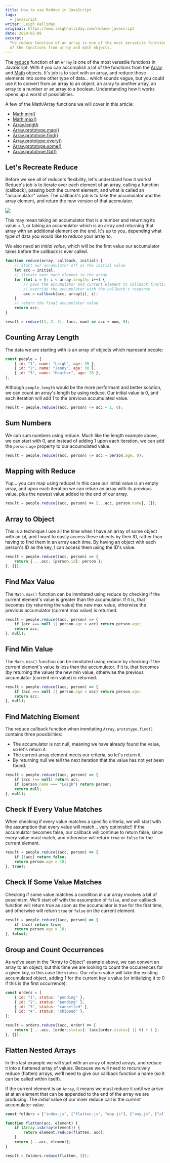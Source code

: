 ```yaml
---
title: How to use Reduce in JavaScript
tags:
  - javascript
writer: Leigh Halliday
original: https://www.leighhalliday.com/reduce-javascript
date: 2020-05-09
excerpt:
  The reduce function of an array is one of the most versatile functions in JavaScript. With it you can accomplish a lot
  of the functions from array and math objects.
---
```


The [reduce](https://developer.mozilla.org/en-US/docs/Web/JavaScript/Reference/Global_Objects/Array/reduce) function of
an `Array` is one of the most versatile functions in JavaScript. With it you can accomplish a lot of the functions from
the [Array](https://developer.mozilla.org/en-US/docs/Web/JavaScript/Reference/Global_Objects/Array) and
[Math](https://developer.mozilla.org/en-US/docs/Web/JavaScript/Reference/Global_Objects/Math) objects. It's job is to
start with an array, and reduce those elements into some other type of data... which sounds vague, but you could use it
to convert from an array to an object, an array to another array, an array to a number or an array to a boolean.
Understanding how it works opens up a world of possibilities.

<YouTube id="NiLUGy1Mh4U" />

A few of the Math/Array functions we will cover in this article:

- [Math.min()](https://developer.mozilla.org/en-US/docs/Web/JavaScript/Reference/Global_Objects/Math/min)
- [Math.max()](https://developer.mozilla.org/en-US/docs/Web/JavaScript/Reference/Global_Objects/Math/max)
- [Array.length](https://developer.mozilla.org/en-US/docs/Web/JavaScript/Reference/Global_Objects/Array/length)
- [Array.prototype.map()](https://developer.mozilla.org/en-US/docs/Web/JavaScript/Reference/Global_Objects/Array/map)
- [Array.prototype.find()](https://developer.mozilla.org/en-US/docs/Web/JavaScript/Reference/Global_Objects/Array/find)
- [Array.prototype.every()](https://developer.mozilla.org/en-US/docs/Web/JavaScript/Reference/Global_Objects/Array/every)
- [Array.prototype.some()](https://developer.mozilla.org/en-US/docs/Web/JavaScript/Reference/Global_Objects/Array/some)
- [Array.prototype.flat()](https://developer.mozilla.org/en-US/docs/Web/JavaScript/Reference/Global_Objects/Array/flat)

## Let's Recreate Reduce

Before we see all of reduce's flexibility, let's understand how it works! Reduce's job is to iterate over each element
of an array, calling a function (callback), passing both the current element, and what is called an "accumulator" value.
The callback's job is to take the accumulator and the array element, and return the new version of that accmulator.

<Image src="/images/reduce.jpg" width={1703} height={980} />

This may mean taking an accumulator that is a number and returning its value + 1, or taking an accumulator which is an
array and returning that array with an additional element on the end. It's up to you, depending what type of data you
would like to _reduce_ your array to.

We also need an _initial value_, which will be the first value our accumulator takes before the callback is ever called.

<Copy />

```js
function reduce(array, callback, initial) {
	// start our accumulator off as the initial value
	let acc = initial;
	// iterate over each element in the array
	for (let i = 0; i < array.length; i++) {
		// pass the accumulator and current element to callback function
		// override the accumulator with the callback's response
		acc = callback(acc, array[i], i);
	}
	// return the final accumulator value
	return acc;
}

result = reduce([1, 2, 3], (acc, num) => acc + num, 0);
```

## Counting Array Length

The data we are starting with is an array of objects which represent people:

<Copy />

```js
const people = [
	{ id: "1", name: "Leigh", age: 35 },
	{ id: "2", name: "Jenny", age: 30 },
	{ id: "3", name: "Heather", age: 28 },
];
```

Although `people.length` would be the more performant and better solution, we can count an array's length by using
reduce. Our initial value is 0, and each iteration will add 1 to the previous accumulated value.

<Copy />

```js
result = people.reduce((acc, person) => acc + 1, 0);
```

## Sum Numbers

We can sum numbers using reduce. Much like the length example above, we can start with 0, and instead of adding 1 upon
each iteration, we can add the `person.age` property to our accumulated value.

<Copy />

```js
result = people.reduce((acc, person) => acc + person.age, 0);
```

## Mapping with Reduce

Yup... you can map using reduce! In this case our initial value is an empty array, and upon each iteration we can return
an array with its previous value, plus the newest value added to the end of our array.

<Copy />

```js
result = people.reduce((acc, person) => [...acc, person.name], []);
```

## Array to Object

This is a technique I use all the time when I have an array of some object with an `id`, and I want to easily access
these objects by their ID, rather than having to find them in an array each time. By having an object with each person's
ID as the key, I can access them using the ID's value.

<Copy />

```js
result = people.reduce((acc, person) => {
	return { ...acc, [person.id]: person };
}, {});
```

## Find Max Value

The `Math.max()` function can be immitated using reduce by checking if the current element's value is greater than the
accumulator. If it is, that becomes (by returning the value) the new max value, otherwise the previous accumulator
(current max value) is returned.

<Copy />

```js
result = people.reduce((acc, person) => {
	if (acc === null || person.age > acc) return person.age;
	return acc;
}, null);
```

## Find Min Value

The `Math.min()` function can be immitated using reduce by checking if the current element's value is less than the
accumulator. If it is, that becomes (by returning the value) the new min value, otherwise the previous accumulator
(current min value) is returned.

<Copy />

```js
result = people.reduce((acc, person) => {
	if (acc === null || person.age < acc) return person.age;
	return acc;
}, null);
```

## Find Matching Element

The reduce callback function when immitating `Array.prototype.find()` contains three possibilities:

- The accumulator is not null, meaning we have already found the value, so let's return it.
- The current array element meets our criteria, so let's return it.
- By returning null we tell the next iteration that the value has not yet been found.

<Copy />

```js
result = people.reduce((acc, person) => {
	if (acc !== null) return acc;
	if (person.name === "Leigh") return person;
	return null;
}, null);
```

## Check If Every Value Matches

When checking if every value matches a specific criteria, we will start with the assumption that every value will
match... very optimistic!! If the accumulator becomes false, our callback will continue to return false, since every
value must match, and otherwise will return `true` or `false` for the current element.

<Copy />

```js
result = people.reduce((acc, person) => {
	if (!acc) return false;
	return person.age > 18;
}, true);
```

## Check If Some Value Matches

Checking if some value matches a condition in our array involves a bit of pessimism. We'll start off with the assumption
of `false`, and our callback function will return true as soon as the accumulator is true for the first time, and
otherwise will return `true` or `false` on the current element.

<Copy />

```js
result = people.reduce((acc, person) => {
	if (acc) return true;
	return person.age > 18;
}, false);
```

## Group and Count Occurrences

As we've seen in the "Array to Object" example above, we can convert an array to an object, but this time we are looking
to count the occurrences for a given key, in this case the `status`. Our return value will take the existing accumulated
object, adding 1 for the current key's value (or initializing it to 0 if this is the first occurrence).

<Copy />

```js
const orders = [
	{ id: "1", status: "pending" },
	{ id: "2", status: "pending" },
	{ id: "3", status: "cancelled" },
	{ id: "4", status: "shipped" },
];

result = orders.reduce((acc, order) => {
	return { ...acc, [order.status]: (acc[order.status] || 0) + 1 };
}, {});
```

## Flatten Nested Arrays

In this last example we will start with an array of nested arrays, and reduce it into a flattened array of values.
Because we will need to recursively reduce (flatten) arrays, we'll need to give our callback function a name (so it can
be called within itself).

If the current element is an `Array`, it means we must reduce it until we arrive at at an element that can be appended
to the end of the array we are producing. The _initial_ value of our inner reduce call is the _current_ accumulator
value.

<Copy />

```js
const folders = ["index.js", ["flatten.js", "map.js"], ["any.js", ["all.js", "count.js"]]];

function flatten(acc, element) {
	if (Array.isArray(element)) {
		return element.reduce(flatten, acc);
	}
	return [...acc, element];
}

result = folders.reduce(flatten, []);
```
